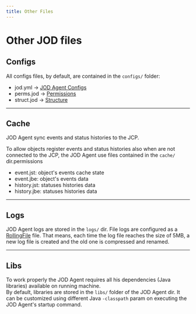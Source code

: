 ```yaml
---
title: Other Files
---
```

# Other JOD files

## Configs

All configs files, by default, are contained in the ```configs/``` folder:

* jod.yml -> [JOD Agent Configs](configs)
* perms.jod -> [Permissions](permissions)
* struct.jod -> [Structure](structure)

---

## Cache

JOD Agent sync events and status histories to the JCP.

To allow objects register events and status histories also when are not connected to the JCP, the JOD Agent use files contained in the ```cache/``` dir.permissions

* event.jst: object's events cache state
* event.jbe: object's events data
* history.jst: statuses histories data
* history.jbe: statuses histories data

---

## Logs

JOD Agent logs are stored in the ```logs/``` dir.
File logs are configured as a [RollingFile](https://logging.apache.org/log4j/2.x/manual/appenders.html#RollingFileAppender) file.
That means, each time the log file reaches the size of 5MB, a new log file is created and the old one is compressed and renamed.

---

## Libs

To work properly the JOD Agent requires all his dependencies (Java libraries) available on running machine.<br/>
By default, libraries are stored in the ```libs/``` folder of the JOD Agent dir. It can be customized using different Java ```-classpath``` param on executing the JOD Agent's startup command.
